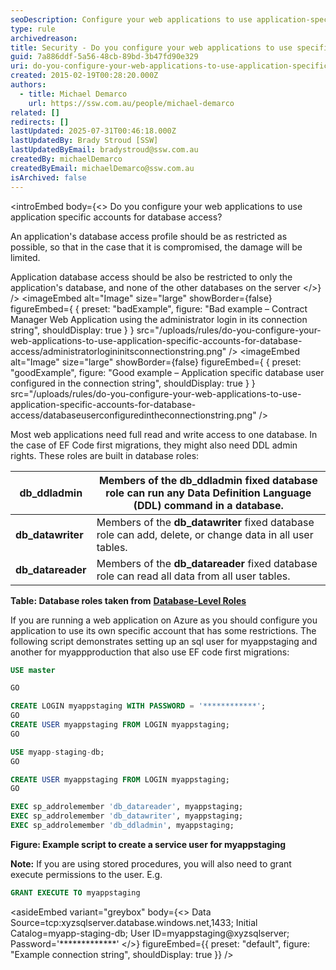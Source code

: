 ```yaml
---
seoDescription: Configure your web applications to use application-specific accounts for database access to limit potential damage in case of a compromise.
type: rule
archivedreason:
title: Security - Do you configure your web applications to use specific accounts for database access?
guid: 7a886ddf-5a56-48cb-89bd-3b47fd90e329
uri: do-you-configure-your-web-applications-to-use-application-specific-accounts-for-database-access
created: 2015-02-19T00:28:20.000Z
authors:
  - title: Michael Demarco
    url: https://ssw.com.au/people/michael-demarco
related: []
redirects: []
lastUpdated: 2025-07-31T00:46:18.000Z
lastUpdatedBy: Brady Stroud [SSW]
lastUpdatedByEmail: bradystroud@ssw.com.au
createdBy: michaelDemarco
createdByEmail: michaelDemarco@ssw.com.au
isArchived: false
---
```


<introEmbed
  body={<>
Do you configure your web applications to use application specific accounts for database access?

An application's database access profile should be as restricted as possible, so that in the case that it is compromised, the damage will be limited.

Application database access should be also be restricted to only the application's database, and none of the other databases on the server
  </>}
/>
<imageEmbed
  alt="Image"
  size="large"
  showBorder={false}
  figureEmbed={ {
    preset: "badExample",
    figure: "Bad example – Contract Manager Web Application using the administrator login in its connection string",
    shouldDisplay: true
  } }
  src="/uploads/rules/do-you-configure-your-web-applications-to-use-application-specific-accounts-for-database-access/administratorlogininitsconnectionstring.png"
/>
<imageEmbed
  alt="Image"
  size="large"
  showBorder={false}
  figureEmbed={ {
    preset: "goodExample",
    figure: "Good example – Application specific database user configured in the connection string",
    shouldDisplay: true
  } }
  src="/uploads/rules/do-you-configure-your-web-applications-to-use-application-specific-accounts-for-database-access/databaseuserconfiguredintheconnectionstring.png"
/>

Most web applications need full read and write access to one database. In the case of EF Code first migrations, they might also need DDL admin rights. These roles are built in database roles:

| **db_ddladmin**   | Members of the **db_ddladmin** fixed database role can run any Data Definition Language (DDL) command in a database. |
| ----------------- | -------------------------------------------------------------------------------------------------------------------- |
| **db_datawriter** | Members of the **db_datawriter** fixed database role can add, delete, or change data in all user tables.             |
| **db_datareader** | Members of the **db_datareader** fixed database role can read all data from all user tables.                         |

**Table: Database roles taken from** [**Database-Level Roles**](https://msdn.microsoft.com/en-us/library/ms189121.aspx?WT.mc_id=DP-MVP-33518)

If you are running a web application on Azure as you should configure you application to use its own specific account that has some restrictions. The following script demonstrates setting up an sql user for myappstaging and another for myappproduction that also use EF code first migrations:

```sql
USE master

GO

CREATE LOGIN myappstaging WITH PASSWORD = '************';
GO
CREATE USER myappstaging FROM LOGIN myappstaging;
GO

USE myapp-staging-db;
GO

CREATE USER myappstaging FROM LOGIN myappstaging;
GO

EXEC sp_addrolemember 'db_datareader', myappstaging;
EXEC sp_addrolemember 'db_datawriter', myappstaging;
EXEC sp_addrolemember 'db_ddladmin', myappstaging;
```

**Figure: Example script to create a service user for myappstaging**

**Note:** If you are using stored procedures, you will also need to grant execute permissions to the user. E.g.

```sql
GRANT EXECUTE TO myappstaging
```

<asideEmbed
  variant="greybox"
  body={<>
    Data Source=tcp:xyzsqlserver.database.windows.net,1433; Initial Catalog=myapp-staging-db; User ID=myappstaging@xyzsqlserver; Password='\*\*\*\*\*\*\*\*\*\*\*\*\*'
  </>}
  figureEmbed={{
    preset: "default",
    figure: "Example connection string",
    shouldDisplay: true
  }}
/>
